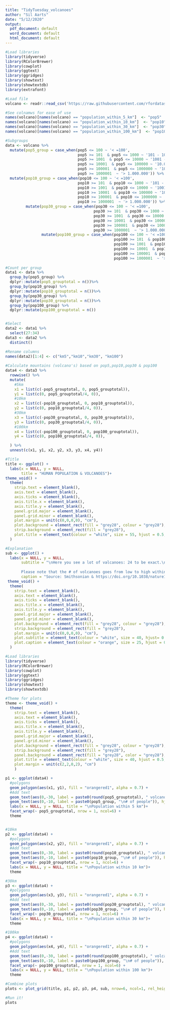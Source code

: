 ```yaml
---
title: "TidyTuesday_volcanoes"
author: "Sil Aarts"
date: "5/12/2020"
output:
  pdf_document: default
  word_document: default
  html_document: default
---
```



```r
#Load libraries
library(tidyverse)
library(RColorBrewer)
library(cowplot)
library(ggtext)
library(ggridges)
library(showtext)
library(showtextdb)
library(extrafont)
```


```r
#Load file
volcano <- readr::read_csv('https://raw.githubusercontent.com/rfordatascience/tidytuesday/master/data/2020/2020-05-12/volcano.csv')

#See colnamws for ease of use 
names(volcano)[names(volcano) == "population_within_5_km"]  <- "pop5" 
names(volcano)[names(volcano) == "population_within_10_km"]  <- "pop10" 
names(volcano)[names(volcano) == "population_within_30_km"]  <- "pop30" 
names(volcano)[names(volcano) == "population_within_100_km"]  <- "pop100"

#Subgroups
data <- volcano %>%
  mutate(pop5_group = case_when(pop5 <= 100 ~ '< =100',
                                pop5 >= 101  & pop5 <= 1000 ~ '101 - 1000',
                                pop5 >= 1001  & pop5 <= 10000 ~ '1001 - 10.000',
                                pop5 >= 10001  & pop5 <= 100000 ~ '10.001 - 100.000',
                                pop5 >= 100001  & pop5 <= 1000000 ~ '100.001 - 1.000.000',
                                pop5 >= 1000001  ~ '> 1.000.000')) %>%
  mutate(pop10_group = case_when(pop10 <= 100 ~ '< =100',
                                pop10 >= 101  & pop10 <= 1000 ~ '101 - 1000',
                                pop10 >= 1001  & pop10 <= 10000 ~ '1001 - 10.000',
                                pop10 >= 10001  & pop10 <= 100000 ~ '10.001 - 100.000',
                                pop10 >= 100001  & pop10 <= 1000000 ~ '100.001 - 1.000.000',
                                pop10 >= 1000001  ~ '> 1.000.000')) %>%
         mutate(pop30_group = case_when(pop30 <= 100 ~ '< =100',
                                       pop30 >= 101  & pop30 <= 1000 ~ '101 - 1000',
                                       pop30 >= 1001  & pop30 <= 10000 ~ '1001 - 10.000',
                                       pop30 >= 10001  & pop30 <= 100000 ~ '10.001 - 100.000',
                                       pop30 >= 100001  & pop30 <= 1000000 ~ '100.001 - 1.000.000',
                                       pop30 >= 1000001  ~ '> 1.000.000')) %>%
                mutate(pop100_group = case_when(pop100 <= 100 ~ '< =100',
                                                pop100 >= 101  & pop100 <= 1000 ~ '101 - 1000',
                                                pop100 >= 1001  & pop100 <= 10000 ~ '1001 - 10.000',
                                                pop100 >= 10001  & pop100 <= 100000 ~ '10.001 - 100.000',
                                                pop100 >= 100001  & pop100 <= 1000000 ~ '100.001 - 1.000.000',
                                                pop100 >= 1000001  ~ '> 1.000.000'))
                       
#Count per group
data1 <- data %>%
  group_by(pop5_group) %>%
  dplyr::mutate(pop5_grouptotal = n())%>%
  group_by(pop10_group) %>%
  dplyr::mutate(pop10_grouptotal = n())%>%
  group_by(pop30_group) %>%
  dplyr::mutate(pop30_grouptotal = n())%>%
  group_by(pop100_group) %>%
  dplyr::mutate(pop100_grouptotal = n())


#Select
data2 <- data1 %>%
  select(27:34)
data3 <- data2 %>%
  distinct()

#Rename columns
names(data2)[1:4] <- c("km5","km10","km30", "km100") 
         
#Calculate mountains (volcano's) based on pop5,pop10,pop30 & pop100
data4 <- data3 %>%
  rowwise() %>% 
  mutate(
    #5km
    x1 = list(c(-pop5_grouptotal, 0, pop5_grouptotal)),
    y1 = list(c(0, pop5_grouptotal/4, 0)),
    #10km
    x2 = list(c(-pop10_grouptotal, 0, pop10_grouptotal)),
    y2 = list(c(0, pop10_grouptotal/4, 0)),
    #30km
    x3 = list(c(-pop30_grouptotal, 0, pop30_grouptotal)),
    y3 = list(c(0, pop30_grouptotal/4, 0)),
    #100km
    x4 = list(c(-pop100_grouptotal, 0, pop100_grouptotal)),
    y4 = list(c(0, pop100_grouptotal/4, 0)),

  ) %>% 
  unnest(c(x1, y1, x2, y2, x3, y3, x4, y4))

#Title
title <- ggplot() +
  labs(x = NULL, y = NULL,
       title = "HUMAN POPULATION & VOLCANOES")+
theme_void() +
  theme(
    strip.text = element_blank(),
    axis.text = element_blank(),
    axis.ticks = element_blank(),
    axis.title.x = element_blank(),
    axis.title.y = element_blank(),
    panel.grid.major = element_blank(),
    panel.grid.minor = element_blank(),
    plot.margin = unit(c(0,0,0,0), "cm"),
    plot.background = element_rect(fill = "grey28", colour = "grey28"),
    strip.background = element_rect(fill = "grey28"),
    plot.title = element_text(colour = "white", size = 55, hjust = 0.5, family = "Georgia", face="bold",margin = margin(30, 0, 0, 0)),
  )

#Explanation
sub <- ggplot() +
  labs(x = NULL, y = NULL,
       subtitle = "\nHere you see a lot of valcanoes: 24 to be exact.\nThe hight of a volcano is a measure of the number of volcanoes.\nHence, a bigger volcano (i.e. triangle) is indicative for a 'higher' number of volcanoes.\nThe volcanoes are divided by population and distance.\nThe population is displayed within 5km, 10km, 30km and 100km of these volcanoes.
       
       Please note that the # of volcanoes goes from low to high within a distance,\nwhich means that the six population levels have a different build-up per distance.",
       caption = "Source: Smithsonian & https://doi.org/10.1038/nature14565 | Plot by @sil_aarts")+
 theme_void() +
  theme(
    strip.text = element_blank(),
    axis.text = element_blank(),
    axis.ticks = element_blank(),
    axis.title.x = element_blank(),
    axis.title.y = element_blank(),
    panel.grid.major = element_blank(),
    panel.grid.minor = element_blank(),
    plot.background = element_rect(fill = "grey28", colour = "grey28"),
    strip.background = element_rect(fill = "grey28"),
    plot.margin = unit(c(0,0,0,0), "cm"),
    plot.subtitle = element_text(colour = "white", size = 40, hjust= 0.5, family = "Georgia", margin = margin(10, 0, 0, 0)),
    plot.caption = element_text(colour = "orange", size = 25, hjust = 0.5, family = "Georgia", margin = margin(20, 0, 20, 0))
  )
```

```r
#Load libraries
library(tidyverse)
library(RColorBrewer)
library(cowplot)
library(ggtext)
library(ggridges)
library(showtext)
library(showtextdb)

#Theme for plots
theme <- theme_void() +
  theme(
    strip.text = element_blank(),
    axis.text = element_blank(),
    axis.ticks = element_blank(),
    axis.title.x = element_blank(),
    axis.title.y = element_blank(),
    panel.grid.major = element_blank(),
    panel.grid.minor = element_blank(),
    plot.background = element_rect(fill = "grey28", colour = "grey28"),
    strip.background = element_rect(fill = "grey28"),
    panel.background = element_rect(fill = "grey28", color = "grey28"),
    plot.title = element_text(colour = "white", size = 40, hjust = 0.5, family = "Georgia"),
    plot.margin = unit(c(2,2,0,2), "cm")
    )

p1 <- ggplot(data4) +
  #polygons
  geom_polygon(aes(x1, y1), fill = "orangered1", alpha = 0.7) +
  #Add text
  geom_text(aes(0,-30, label = paste0(round(pop5_grouptotal), " volcanoes")), hjust = 0.5,  colour = "orange", size = 10, family="Georgia") +
  geom_text(aes(0,-10, label = paste0(pop5_group, "\n# of people")), hjust = 0.5, colour = "white", size = 10, family="Georgia") +
  labs(x = NULL, y = NULL, title = "\nPopulation within 5 km")+
  facet_wrap(~ pop5_grouptotal, nrow = 1, ncol=6) +
  theme


#10km
p2 <- ggplot(data4) +
  #polygons
  geom_polygon(aes(x2, y2), fill = "orangered1", alpha = 0.7) +
  #Add text
  geom_text(aes(0,-30, label = paste0(round(pop10_grouptotal), " volcanoes")), hjust = 0.5, colour = "orange", size = 10, family="Georgia") +
  geom_text(aes(0,-10, label = paste0(pop10_group, "\n# of people")), hjust = 0.5, colour = "white", size = 10, family="Georgia") +
  facet_wrap(~ pop10_grouptotal, nrow = 1, ncol=6) +
  labs(x = NULL, y = NULL, title = "\nPopulation within 10 km")+
  theme

#30km
p3 <- ggplot(data4) +
  #polygons
  geom_polygon(aes(x3, y3), fill = "orangered1", alpha = 0.7) +
  #Add text
  geom_text(aes(0,-30, label = paste0(round(pop30_grouptotal), " volcanoes")), hjust = 0.5, colour = "orange", size = 10, family="Georgia") +
  geom_text(aes(0,-10, label = paste0(pop30_group, "\n# of people")), hjust = 0.5, colour = "white", size = 10, family="Georgia") +
  facet_wrap(~ pop30_grouptotal, nrow = 1, ncol=6) +
  labs(x = NULL, y = NULL, title = "\nPopulation within 30 km")+
  theme

#100km
p4 <- ggplot(data4) +
  #polygons
  geom_polygon(aes(x4, y4), fill = "orangered1", alpha = 0.7) +
  #Add text
  geom_text(aes(0,-30, label = paste0(round(pop100_grouptotal), " volcanoes")), hjust = 0.5, colour = "orange", size = 10, family="Georgia") +
  geom_text(aes(0,-10, label = paste0(pop100_group, "\n# of people")), hjust = 0.5, colour = "white", size = 10, family="Georgia") +
  facet_wrap(~ pop100_grouptotal, nrow = 1, ncol=6) +
  labs(x = NULL, y = NULL, title = "\nPopulation within 100 km")+
  theme

```


```r
#Combine plots
plots <- plot_grid(title, p1, p2, p3, p4, sub, nrow=6, ncol=1, rel_heights = c(1,8,7,7,8,6), rel_widths = c(7,7,7,7,7,7))

#Run it!
plots
```


